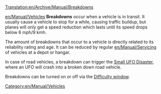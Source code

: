 [[Translation:en/Archive/Manual/Breakdowns]]
{{ru/Перевод|en/Archive/Manual/Breakdowns|0}}

[[en/Manual/Vehicles]] '''Breakdowns''' occur when a vehicle is in transit. It usually cause a vehicle to stop for a while, causing traffic buildup, but planes will only get a speed reduction which lasts until its speed drops below 6 mph/9 kmh.

The amount of breakdowns that occur to a vehicle is directly related to its reliability rating and age. It can be reduced by regular [[en/Manual/Servicing]] of vehicles at a depot or hangar.

In case of road vehicles, a breakdown can trigger the [[en/Manual/Disasters|Small UFO Disaster]], where an UFO will crash into a broken down road vehicle.

Breakdowns can be turned on or off via the [[en/Archive/Manual/Settings/Difficulty|Difficulty window]].

[[Category:en/Manual/Vehicles]]
